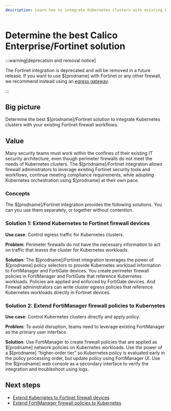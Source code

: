 ```yaml
---
description: Learn how to integrate Kubernetes clusters with existing Fortinet firewall workflows using Calico Enterprise.
---
```


# Determine the best Calico Enterprise/Fortinet solution

:::warning[deprecation and removal notice]

The Fortinet integration is deprecated and will be removed in a future release.
If you want to use $[prodname] with Fortinet or any other firewall, we recommend instead using an [egress gateway](../../../networking/egress/egress-gateway-on-prem.mdx).

:::

## Big picture

Determine the best $[prodname]/Fortinet solution to integrate Kubernetes clusters with your existing Fortinet firewall workflows.

## Value

Many security teams must work within the confines of their existing IT security architecture, even though perimeter firewalls do not meet the needs of Kubernetes clusters. The $[prodname]/Fortinet integration allows firewall administrators to leverage existing Fortinet security tools and workflows, continue meeting compliance requirements, while adopting Kubernetes orchestration using $[prodname] at their own pace.

### Concepts

The $[prodname]/Fortinet integration provides the following solutions. You can you use them separately, or together without contention.

### Solution 1: Extend Kubernetes to Fortinet firewall devices

**Use case**: Control egress traffic for Kubernetes clusters.

**Problem**: Perimeter firewalls do not have the necessary information to act on traffic that leaves the cluster for Kubernetes workloads.

**Solution**: The $[prodname]/Fortinet integration leverages the power of $[prodname] policy selectors to provide Kubernetes workload information to FortiManager and FortiGate devices. You create perimeter firewall policies in FortiManager and FortiGate that reference Kubernetes workloads. Policies are applied and enforced by FortiGate devices. And Firewall administrators can write cluster egress policies that reference Kubernetes workloads directly in Fortinet devices.

### Solution 2: Extend FortiManager firewall policies to Kubernetes

**Use case**: Control Kubernetes clusters directly and apply policy.

**Problem**: To avoid disruption, teams need to leverage existing FortiManager as the primary user interface.

**Solution**: Use FortiManager to create firewall policies that are applied as $[prodname] network policies on Kubernetes workloads. Use the power of a $[prodname] “higher-order tier” so Kubernetes policy is evaluated early in the policy processing order, but update policy using FortiManager UI. Use the $[prodname] web console as a secondary interface to verify the integration and troubleshoot using logs.

## Next steps

- [Extend Kubernetes to Fortinet firewall devices](firewall-integration.mdx)
- [Extend FortiManager firewall policies to Kubernetes](fortimgr-integration.mdx)
